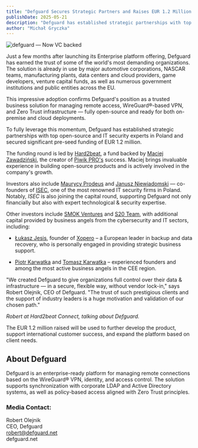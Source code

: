 ---
title: "Defguard Secures Strategic Partners and Raises EUR 1.2 Million in Pre-Seed Funding"
publishDate: 2025-05-21
description: "Defguard has established strategic partnerships with top open-source and IT security experts in Poland and secured significant pre-seed funding of EUR 1.2 million, led by Hard2beat and including renowned industry leaders."
author: "Michał Gryczka"
---

![defguard — Now VC backed](/images/blog/defguard_founders_and_Hard2beat_partners.png)

Just a few months after launching its Enterprise platform offering, Defguard has earned the trust of some of the world's most demanding organizations. The solution is already in use by major automotive corporations, NASCAR teams, manufacturing plants, data centers and cloud providers, game developers, venture capital funds, as well as numerous government institutions and public entities across the EU.

This impressive adoption confirms Defguard's position as a trusted business solution for managing remote access, WireGuard®-based VPN, and Zero Trust infrastructure — fully open-source and ready for both on-premise and cloud deployments.

To fully leverage this momentum, Defguard has established strategic partnerships with top open-source and IT security experts in Poland and secured significant pre-seed funding of EUR 1.2 million.

The funding round is led by [Hard2beat](https://hard2beat.vc/), a fund backed by [Maciej Zawadziński](https://www.linkedin.com/in/zawadzinski/), the creator of [Piwik PRO's](https://www.linkedin.com/company/piwik-pro/) success. Maciej brings invaluable experience in building open-source products and is actively involved in the company's growth.

Investors also include [Maurycy Prodeus](https://www.linkedin.com/in/maurycy-prodeus-6575101/) and [Janusz Niewiadomski](https://www.linkedin.com/in/janusz-niewiadomski-6173711/) — co-founders of [ISEC](https://isec.pl/), one of the most renowned IT security firms in Poland. Notably, *ISEC* is also joining the capital round, supporting Defguard not only financially but also with expert technological & security expertise.

Other investors include [SMOK Ventures](https://www.smok.vc/) and [S20 Team](https://s20.team/), with additional capital provided by business angels from the cybersecurity and IT sectors, including:

- [Łukasz Jesis](https://www.linkedin.com/in/lukasz-jesis/), founder of [Xopero](https://xopero.com) – a European leader in backup and data recovery, who is personally engaged in providing strategic business support.

- [Piotr Karwatka](https://www.linkedin.com/in/piotrkarwatka/) and [Tomasz Karwatka](https://www.linkedin.com/in/tkarwatka/) – experienced founders and among the most active business angels in the CEE region.

"We created Defguard to give organizations full control over their data & infrastructure — in a secure, flexible way, without vendor lock-in," says Robert Olejnik, CEO of Defguard. "The trust of such prestigious clients and the support of industry leaders is a huge motivation and validation of our chosen path."

<YouTubeVideo
  videoId="VJRJRB2qMgI"
  title="Robert at Hard2beat Connect event"
  startAt={2163}
  showControls={true}
  showInfo={true}
  allowFullscreen={true}
  rel={false}
/>
*Robert at Hard2beat Connect, talking about Defguard.*

The EUR 1.2 million raised will be used to further develop the product, support international customer success, and expand the platform based on client needs.

## About Defguard

Defguard is an enterprise-ready platform for managing remote connections based on the WireGuard® VPN, identity, and access control. The solution supports synchronization with corporate LDAP and Active Directory systems, as well as policy-based access aligned with Zero Trust principles.

### Media Contact:
Robert Olejnik  
CEO, Defguard  
robert@defguard.net  
defguard.net

